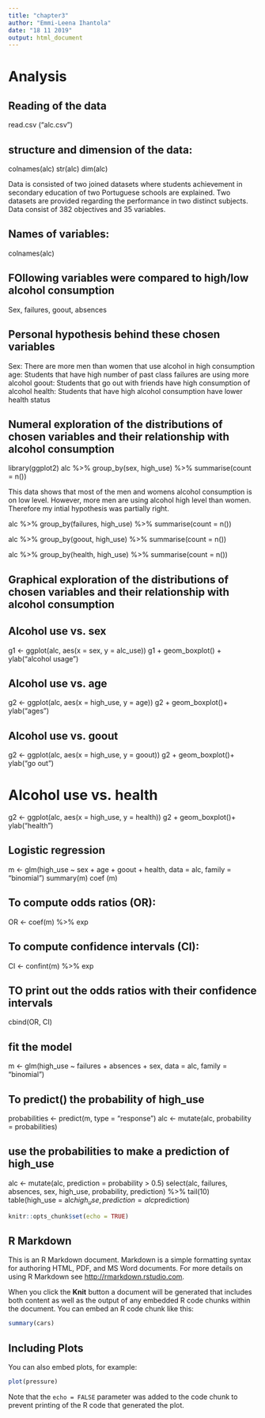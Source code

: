 ```yaml
---
title: "chapter3"
author: "Emmi-Leena Ihantola"
date: "18 11 2019"
output: html_document
---
```

# Analysis

## Reading of the data

read.csv ("alc.csv")

## structure and dimension of the data:
colnames(alc)
str(alc)
dim(alc)

Data is consisted of two joined datasets where students achievement in secondary education of two Portuguese schools are explained. Two datasets are provided regarding the performance in two distinct subjects. Data consist of 382 objectives and 35 variables.

## Names of variables:
colnames(alc)

## FOllowing variables were compared to high/low alcohol consumption
Sex, failures, goout, absences

## Personal hypothesis behind these chosen variables
Sex: There are more men than women that use alcohol in high consumption
age: Students that have high number of past class failures are using more alcohol
goout: Students that go out with friends have high consumption of alcohol
health: Students that have high alcohol consumption have lower health status

## Numeral exploration of the distributions of chosen variables and their relationship with alcohol consumption

library(ggplot2)
alc %>% group_by(sex, high_use) %>% summarise(count = n())

This data shows that most of the men and womens alcohol consumption is on low level. However, more men are using alcohol high level than women. Therefore my intial hypothesis was partially right.
 
alc %>% group_by(failures, high_use) %>% summarise(count = n()) 

alc %>% group_by(goout, high_use) %>% summarise(count = n())

alc %>% group_by(health, high_use) %>% summarise(count = n())

## Graphical exploration of the distributions of chosen variables and their relationship with alcohol consumption

## Alcohol use vs. sex
g1 <- ggplot(alc, aes(x = sex, y = alc_use))
g1 + geom_boxplot() + ylab("alcohol usage")             
                     
## Alcohol use vs. age

g2 <- ggplot(alc, aes(x = high_use, y = age))
g2 + geom_boxplot()+ ylab("ages")

## Alcohol use vs. goout

g2 <- ggplot(alc, aes(x = high_use, y = goout))
g2 + geom_boxplot()+ ylab("go out")

# Alcohol use vs. health

g2 <- ggplot(alc, aes(x = high_use, y = health))
g2 + geom_boxplot()+ ylab("health")

## Logistic regression

m <- glm(high_use ~ sex + age + goout + health, data = alc, family = "binomial")
summary(m)
coef (m)

## To compute odds ratios (OR):
OR <- coef(m) %>% exp

## To compute confidence intervals (CI):
CI <- confint(m) %>% exp

## TO print out the odds ratios with their confidence intervals
cbind(OR, CI)

## fit the model
m <- glm(high_use ~ failures + absences + sex, data = alc, family = "binomial")

## To predict() the probability of high_use
probabilities <- predict(m, type = "response")
alc <- mutate(alc, probability = probabilities)

## use the probabilities to make a prediction of high_use
alc <- mutate(alc, prediction = probability > 0.5)
select(alc, failures, absences, sex, high_use, probability, prediction) %>% tail(10)
table(high_use = alc$high_use, prediction = alc$prediction)


```r
knitr::opts_chunk$set(echo = TRUE)
```

## R Markdown

This is an R Markdown document. Markdown is a simple formatting syntax for authoring HTML, PDF, and MS Word documents. For more details on using R Markdown see <http://rmarkdown.rstudio.com>.

When you click the **Knit** button a document will be generated that includes both content as well as the output of any embedded R code chunks within the document. You can embed an R code chunk like this:

```r
summary(cars)
```

## Including Plots

You can also embed plots, for example:

```r
plot(pressure)
```

Note that the `echo = FALSE` parameter was added to the code chunk to prevent printing of the R code that generated the plot.
